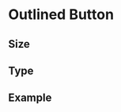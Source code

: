 
<Meta title="Components|Button/outlined" component={OutlinedButton} />

# Outlined Button

<Props of={OutlinedButton} />

## Size

<Preview>
  <Story name="small">
    <OutlinedButton
      text="small"
      type="outlined"
      size="small"
      colorSet="black"
    />
  </Story>
  <Story name="middle">
    <OutlinedButton
      text="middle"
      type="outlined"
      size="middle"
      colorSet="black"
    />
  </Story>
  <Story name="large">
    <OutlinedButton
      text="large"
      type="outlined"
      size="large"
      colorSet="black"
    />
  </Story>
</Preview>

## Type

<Preview>
  <Story name="outlined">
    <OutlinedButton
      text="outlined"
      type="outlined"
      size="middle"
      colorSet="black"
    />
  </Story>
  <Story name="filled">
    <OutlinedButton
      text="filled"
      type="filled"
      size="middle"
      colorSet="black"
    />
  </Story>
</Preview>

## Example

<Preview>
  <OutlinedButton text="Follow" type="outlined" size="small" colorSet="blue" />
  <OutlinedButton
    text="Following"
    type="filled"
    size="large"
    colorSet="green"
  />
  <OutlinedButton
    text="Upgrade"
    type="outlined"
    size="middle"
    colorSet="black"
  />
  <OutlinedButton
    text="Get Started"
    type="outlined"
    size="large"
    colorSet="red"
  />
</Preview>
